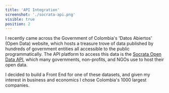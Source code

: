 ```yaml
---
title: 'API Integration'
screenshot: './socrata-api.png'
visible: true
position: 2
---
```


I recently came across the Government of Colombia's 'Datos Abiertos' (Open Data) website, which hosts a treasure trove of data published by hundreds of government entities all accessible to the public programmatically. The API platform to access this data is the <a href="https://dev.socrata.com/" target="_blank">Socrata Open Data API</a>, which many governments, non-profits, and NGOs use to host their open data.

I decided to build a Front End for one of these datasets, and given my interest in business and economics I chose Colombia's 1000 largest companies.
